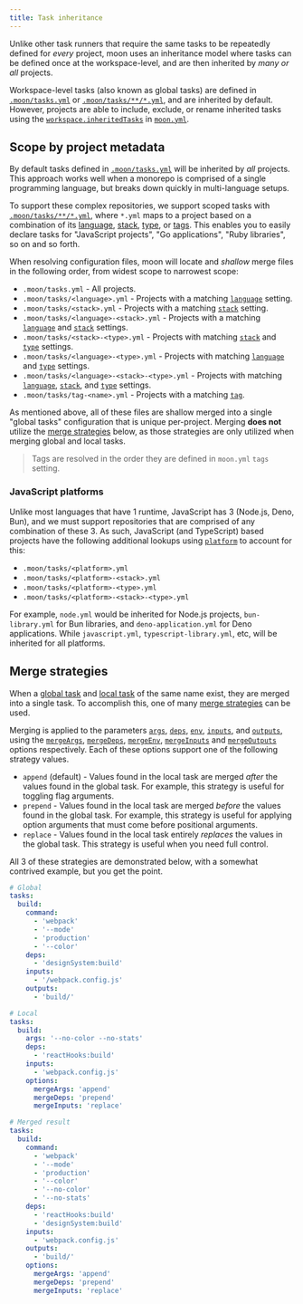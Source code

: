 ```yaml
---
title: Task inheritance
---
```



Unlike other task runners that require the same tasks to be repeatedly defined for _every_ project,
moon uses an inheritance model where tasks can be defined once at the workspace-level, and are then
inherited by _many or all_ projects.

Workspace-level tasks (also known as global tasks) are defined in [`.moon/tasks.yml`][tasks] or
[`.moon/tasks/**/*.yml`][tasks], and are inherited by default. However, projects are able to
include, exclude, or rename inherited tasks using the
[`workspace.inheritedTasks`](../config/project#inheritedtasks) in [`moon.yml`](../config/project).

## Scope by project metadata

By default tasks defined in [`.moon/tasks.yml`][tasks] will be inherited by _all_ projects. This
approach works well when a monorepo is comprised of a single programming language, but breaks down
quickly in multi-language setups.

To support these complex repositories, we support scoped tasks with [`.moon/tasks/**/*.yml`][tasks],
where `*.yml` maps to a project based on a combination of its [language][language], [stack][stack],
[type][type], or [tags][tags]. This enables you to easily declare tasks for "JavaScript projects",
"Go applications", "Ruby libraries", so on and so forth.

When resolving configuration files, moon will locate and _shallow_ merge files in the following
order, from widest scope to narrowest scope:

- `.moon/tasks.yml` - All projects.
- `.moon/tasks/<language>.yml` - Projects with a matching [`language`][language] setting.
- `.moon/tasks/<stack>.yml` - Projects with a matching [`stack`][stack] setting.
  <VersionLabel version="1.23.0" />
- `.moon/tasks/<language>-<stack>.yml` - Projects with a matching [`language`][language] and
  [`stack`][stack] settings. <VersionLabel version="1.23.0" />
- `.moon/tasks/<stack>-<type>.yml` - Projects with matching [`stack`][stack] and [`type`][type]
  settings. <VersionLabel version="1.23.0" />
- `.moon/tasks/<language>-<type>.yml` - Projects with matching [`language`][language] and
  [`type`][type] settings.
- `.moon/tasks/<language>-<stack>-<type>.yml` - Projects with matching [`language`][language],
  [`stack`][stack], and [`type`][type] settings. <VersionLabel version="1.23.0" />
- `.moon/tasks/tag-<name>.yml` - Projects with a matching [`tag`][tags].
  <VersionLabel version="1.2.0" />

As mentioned above, all of these files are shallow merged into a single "global tasks" configuration
that is unique per-project. Merging **does not** utilize the [merge strategies](#merge-strategies)
below, as those strategies are only utilized when merging global and local tasks.

> Tags are resolved in the order they are defined in `moon.yml` `tags` setting.

### JavaScript platforms

Unlike most languages that have 1 runtime, JavaScript has 3 (Node.js, Deno, Bun), and we must
support repositories that are comprised of any combination of these 3. As such, JavaScript (and
TypeScript) based projects have the following additional lookups using
[`platform`](../config/project#platform-1) to account for this:

- `.moon/tasks/<platform>.yml`
- `.moon/tasks/<platform>-<stack>.yml`
- `.moon/tasks/<platform>-<type>.yml`
- `.moon/tasks/<platform>-<stack>-<type>.yml`

For example, `node.yml` would be inherited for Node.js projects, `bun-library.yml` for Bun
libraries, and `deno-application.yml` for Deno applications. While `javascript.yml`,
`typescript-library.yml`, etc, will be inherited for all platforms.

## Merge strategies

When a [global task](../config/tasks#tasks) and [local task](../config/project#tasks) of the same
name exist, they are merged into a single task. To accomplish this, one of many
[merge strategies](../config/project#options) can be used.

Merging is applied to the parameters [`args`](../config/project#args),
[`deps`](../config/project#deps), [`env`](../config/project#env-1),
[`inputs`](../config/project#inputs), and [`outputs`](../config/project#outputs), using the
[`mergeArgs`](../config/project#mergeargs), [`mergeDeps`](../config/project#mergedeps),
[`mergeEnv`](../config/project#mergeenv), [`mergeInputs`](../config/project#mergeinputs) and
[`mergeOutputs`](../config/project#mergeoutputs) options respectively. Each of these options support
one of the following strategy values.

- `append` (default) - Values found in the local task are merged _after_ the values found in the
  global task. For example, this strategy is useful for toggling flag arguments.
- `prepend` - Values found in the local task are merged _before_ the values found in the global
  task. For example, this strategy is useful for applying option arguments that must come before
  positional arguments.
- `replace` - Values found in the local task entirely _replaces_ the values in the global task. This
  strategy is useful when you need full control.

All 3 of these strategies are demonstrated below, with a somewhat contrived example, but you get the
point.

```yaml
# Global
tasks:
  build:
    command:
      - 'webpack'
      - '--mode'
      - 'production'
      - '--color'
    deps:
      - 'designSystem:build'
    inputs:
      - '/webpack.config.js'
    outputs:
      - 'build/'

# Local
tasks:
  build:
    args: '--no-color --no-stats'
    deps:
      - 'reactHooks:build'
    inputs:
      - 'webpack.config.js'
    options:
      mergeArgs: 'append'
      mergeDeps: 'prepend'
      mergeInputs: 'replace'

# Merged result
tasks:
  build:
    command:
      - 'webpack'
      - '--mode'
      - 'production'
      - '--color'
      - '--no-color'
      - '--no-stats'
    deps:
      - 'reactHooks:build'
      - 'designSystem:build'
    inputs:
      - 'webpack.config.js'
    outputs:
      - 'build/'
    options:
      mergeArgs: 'append'
      mergeDeps: 'prepend'
      mergeInputs: 'replace'
```

[tags]: ../config/project#tags
[tasks]: ../config/tasks
[language]: ../config/project#language
[stack]: ../config/project#stack
[type]: ../config/project#type
